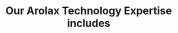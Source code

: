 ---
title: "Our Arolax Technology Expertise includes"
technologies: 
  - title: "WordPress"
    icon:
      light: "/assets/imgs/icon/icon-s-31.png"
      dark: "/assets/imgs/icon/icon-s-31-light.png"      
  - title: "React.js"
    icon:
      light: "/assets/imgs/icon/icon-s-32.png"
      dark: "/assets/imgs/icon/icon-s-32-light.png"      
  - title: "Node.js"
    icon:
      light: "/assets/imgs/icon/icon-s-33.png"
      dark: "/assets/imgs/icon/icon-s-33-light.png"      
  - title: "Flutter"
    icon:
      light: "/assets/imgs/icon/icon-s-34.png"
      dark: "/assets/imgs/icon/icon-s-34-light.png"      
  - title: "Redux"
    icon:
      light: "/assets/imgs/icon/icon-s-35.png"
      dark: "/assets/imgs/icon/icon-s-35-light.png"      
---